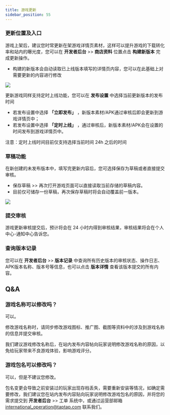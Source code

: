 ```yaml
---
title: 游戏更新
sidebar_position: 55
---
```



### 更新位置及入口

游戏上架后，建议您时常更新在架游戏详情页素材，这样可以提升游戏的下载转化率和站内的曝光度，您可以在 **<blue>开发者后台</blue>** >> **<blue>商店资料</blue>** 位置点击 **<blue>构建新版本</blue>** 完成更新操作。

- 构建的新版本会自动读取已上线版本填写的详情页内容，您可以在此基础上对需要更新的内容进行修改

![](/img/DC-v2/update-V2en-1.png)


更新游戏同样支持定时上线功能，您可以在 **<blue>发布设置</blue>** 中选择当前更新版本的发布时间
- 若发布设置中选择 **<blue>「立即发布」</blue>** ，新版本素材/APK通过审核后即会更新到游戏详情页中；
- 若发布设置中选择 **<blue>「定时上线」</blue>** ，通过审核后，新版本素材/APK会在设置的时间发布到游戏详情页中。

注意：定时上线时间目前仅支持选择当前时间 24h 之后的时间



### 草稿功能

在新创建的未发布版本中，填写完更新内容后，您可选择保存为草稿或者直接提交审核。

- 保存草稿 >> 再次打开游戏页面可以直接读取当前存储的草稿内容。
- 目前仅可储存一份草稿，再次保存草稿时将会自动覆盖前一版本。

![](/img/DC-v2/update-V2en-2.png)


### 提交审核

游戏更新审核提交后，预计将会在 24 小时内得到审核结果，审核结果将会在个人中心-通知中心告诉您。


### 查询版本记录

您可以在 **<blue>开发者后台</blue>** >> **<blue>版本记录</blue>** 中查询所有历史版本的审核状态、操作日志、APK版本名称、版本号等信息，也可以点击 **<blue>版本详情</blue>** 查看该版本提交的所有内容。

## Q&A

### 游戏名称可以修改吗？ 

可以。

修改游戏名称时，请同步修改游戏图标、推广图、截图等资料中的涉及到游戏名称的信息并提交审核。

我们建议游戏修改名称后，在站内发布内容帖向玩家说明修改游戏名称的原因，以免给玩家带来不良游戏体验，影响游戏评分。


### 游戏包名可以修改吗？

可以，但是不建议您修改。

包名变更会导致之前安装过的玩家出现存档丢失，需要重新安装等情况，如确定需要修改，我们建议您在站内发布内容贴向玩家说明修改游戏包名的原因，并将您的需求提交到 **<blue>开发者后台</blue>** >> 工单 系统中，或通过运营部邮箱 [international_operation@taptap.com](mailto:international_operation@taptap.com) 联系我们。